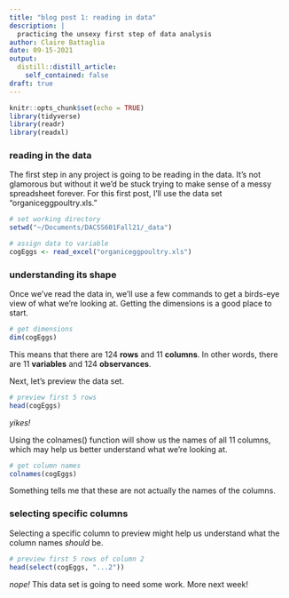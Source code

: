 ```yaml
---
title: "blog post 1: reading in data"
description: |
  practicing the unsexy first step of data analysis
author: Claire Battaglia
date: 09-15-2021
output:
  distill::distill_article:
    self_contained: false
draft: true
---
```



```r
knitr::opts_chunk$set(echo = TRUE)
library(tidyverse)
library(readr)
library(readxl)
```

### reading in the data

The first step in any project is going to be reading in the data. It's not glamorous but without it we'd be stuck trying to make sense of a messy spreadsheet forever. For this first post, I'll use the data set "organiceggpoultry.xls."

```R
# set working directory
setwd("~/Documents/DACSS601Fall21/_data")

# assign data to variable
cogEggs <- read_excel("organiceggpoultry.xls")
```

### understanding its shape

Once we've read the data in, we'll use a few commands to get a birds-eye view of what we're looking at. Getting the dimensions is a good place to start.

```R
# get dimensions
dim(cogEggs)
```

This means that there are 124 **rows** and 11 **columns**. In other words, there are 11 **variables** and 124 **observances**.

Next, let's preview the data set.

```R
# preview first 5 rows
head(cogEggs)
```
*yikes!*

Using the colnames() function will show us the names of all 11 columns, which may help us better understand what we're looking at.

```R
# get column names
colnames(cogEggs)
```

Something tells me that these are not actually the names of the columns.

### selecting specific columns

Selecting a specific column to preview might help us understand what the column names *should* be.

```R
# preview first 5 rows of column 2
head(select(cogEggs, "...2"))
```

*nope!* This data set is going to need some work. More next week!
